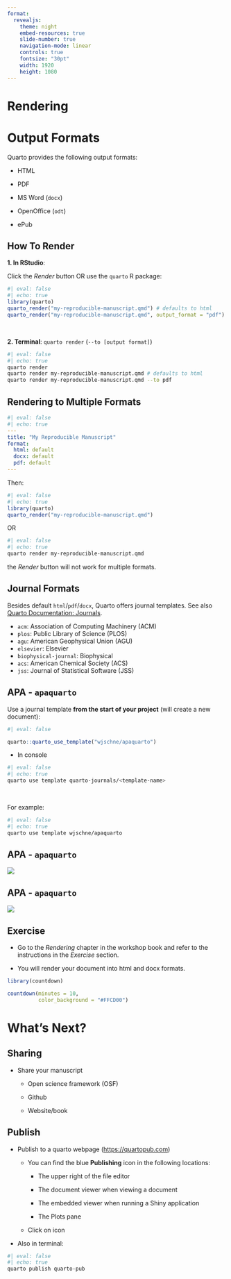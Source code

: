```yaml
---
format:
  revealjs:
    theme: night
    embed-resources: true
    slide-number: true
    navigation-mode: linear
    controls: true
    fontsize: "30pt"
    width: 1920
    height: 1080
---
```


# Rendering {background-color="#FFCD00"}

# Output Formats

Quarto provides the following output formats:

-   HTML

-   PDF

-   MS Word (`docx`)

-   OpenOffice (`odt`)

-   ePub

## How To Render

**1. In RStudio**:

Click the *Render* button OR use the `quarto` R package:

```r
#| eval: false
#| echo: true
library(quarto)
quarto_render("my-reproducible-manuscript.qmd") # defaults to html
quarto_render("my-reproducible-manuscript.qmd", output_format = "pdf")
```

<br>

**2. Terminal**: `quarto render` (`--to [output format]`)

```bash
#| eval: false
#| echo: true
quarto render
quarto render my-reproducible-manuscript.qmd # defaults to html
quarto render my-reproducible-manuscript.qmd --to pdf
```

## Rendering to Multiple Formats

```yaml
#| eval: false
#| echo: true
---
title: "My Reproducible Manuscript"
format: 
  html: default
  docx: default
  pdf: default
---
```

Then:

```r
#| eval: false
#| echo: true
library(quarto)
quarto_render("my-reproducible-manuscript.qmd")
```

OR

```bash
#| eval: false
#| echo: true
quarto render my-reproducible-manuscript.qmd
```

::: callout-note
the *Render* button will not work for multiple formats.
:::

## Journal Formats

Besides default `html`/`pdf`/`docx`, Quarto offers journal templates. See also [Quarto Documentation: Journals](https://quarto.org/docs/journals/).

-   `acm`: Association of Computing Machinery (ACM)
-   `plos`: Public Library of Science (PLOS)
-   `agu`: American Geophysical Union (AGU)
-   `elsevier`: Elsevier
-   `biophysical-journal`: Biophysical
-   `acs`: American Chemical Society (ACS)
-   `jss`: Journal of Statistical Software (JSS)

## APA - `apaquarto`

Use a journal template **from the start of your project** (will create a new document):

```r
#| eval: false

quarto::quarto_use_template("wjschne/apaquarto")

```

-   In console

```bash
#| eval: false
#| echo: true
quarto use template quarto-journals/<template-name>
```

<br>

For example:

```bash
#| eval: false
#| echo: true
quarto use template wjschne/apaquarto

```

## APA - `apaquarto`

![](https://github.com/wjschne/apaquarto/raw/main/img/docx.png){fig-align="center"}

## APA - `apaquarto`

![](https://github.com/wjschne/apaquarto/raw/main/img/journalmode.png){fig-align="center"}

## Exercise

-   Go to the *Rendering* chapter in the workshop book and refer to the instructions in the *Exercise* section.

-   You will render your document into html and docx formats.

```r
library(countdown)

countdown(minutes = 10,
          color_background = "#FFCD00")
```

# What's Next?

## Sharing

-   Share your manuscript

    -   Open science framework (OSF)

    -   Github

    -   Website/book

## Publish

-   Publish to a quarto webpage ([https://quartopub.com](https://quartopub.com/))

    -   You can find the blue **Publishing** icon in the following locations:

        -   The upper right of the file editor

        -   The document viewer when viewing a document

        -   The embedded viewer when running a Shiny application

        -   The Plots pane

    -   Click on icon

-   Also in terminal:

```bash
#| eval: false
#| echo: true
quarto publish quarto-pub
```
